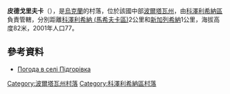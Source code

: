 {{coord|49|10|58|N|33|48|36|E|scale:100000_region:UA|display=title}}

'''皮德戈里夫卡'''（{{lang-uk|Підгорівка}}），是[[烏克蘭|烏克蘭]]的村落，位於該國中部[[波爾塔瓦州|波爾塔瓦州]]，由[[科澤利希納區|科澤利希納區]]負責管轄，分別距離[[科澤利希納|科澤利希納 (馬希夫卡區)]]2公里和[[新加列希納|新加列希納]]1公里，海拔高度82米，2001年人口77。

==參考資料==
* [http://weather.in.ua/ua/poltavskaja/20544 Погода в селі Підгорівка] {{Wayback|url=http://weather.in.ua/ua/poltavskaja/20544 |date=20111219205310 }}

{{DEFAULTSORT:Підгорівка}}
[[Category:波爾塔瓦州村落|Category:波爾塔瓦州村落]]
[[Category:科澤利希納區村落|Category:科澤利希納區村落]]


{{Poltava-geo-stub}}